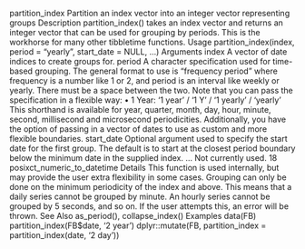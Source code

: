 partition_index Partition an index vector into an integer vector representing groups
Description
partition_index() takes an index vector and returns an integer vector that can be used for grouping
by periods. This is the workhorse for many other tibbletime functions.
Usage
partition_index(index, period = "yearly", start_date = NULL, ...)
Arguments
index A vector of date indices to create groups for.
period A character specification used for time-based grouping. The general format to
use is "frequency period" where frequency is a number like 1 or 2, and period
is an interval like weekly or yearly. There must be a space between the two.
Note that you can pass the specification in a flexible way:
• 1 Year: '1 year' / '1 Y' / '1 yearly' / 'yearly'
This shorthand is available for year, quarter, month, day, hour, minute, second,
millisecond and microsecond periodicities.
Additionally, you have the option of passing in a vector of dates to use as custom
and more flexible boundaries.
start_date Optional argument used to specify the start date for the first group. The default
is to start at the closest period boundary below the minimum date in the supplied
index.
... Not currently used.
18 posixct_numeric_to_datetime
Details
This function is used internally, but may provide the user extra flexibility in some cases.
Grouping can only be done on the minimum periodicity of the index and above. This means that a
daily series cannot be grouped by minute. An hourly series cannot be grouped by 5 seconds, and so
on. If the user attempts this, an error will be thrown.
See Also
as_period(), collapse_index()
Examples
data(FB)
partition_index(FB$date, '2 year')
dplyr::mutate(FB, partition_index = partition_index(date, '2 day'))
